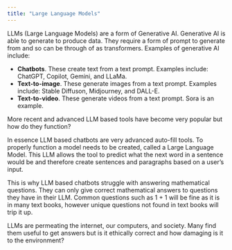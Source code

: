 ```yaml
---
title: "Large Language Models"
---
```


LLMs (Large Language Models) are a form of Generative AI.
Generative AI is able to generate to produce data.
They require a form of prompt to generate from and so can be through of as transformers.
Examples of generative AI include:

- __Chatbots__. These create text from a text prompt. Examples include: ChatGPT, Copilot, Gemini, and LLaMa.
- __Text-to-image__. These generate images from a text prompt. Examples include: Stable Diffuson, Midjourney, and DALL-E.
- __Text-to-video__. These generate videos from a text prompt. Sora is an example.

More recent and advanced LLM based tools have become very popular but how do they function?

In essence LLM based chatbots are very advanced auto-fill tools.
To properly function a model needs to be created, called a Large Language Model.
This LLM allows the tool to predict what the next word in a sentence would be and therefore create sentences and paragraphs based on a user's input.

This is why LLM based chatbots struggle with answering mathematical questions.
They can only give correct mathematical answers to questions they have in their LLM.
Common questions such as 1 + 1 will be fine as it is in many text books, however unique questions not found in text books will trip it up.

LLMs are permeating the internet, our computers, and society.
Many find them useful to get answers but is it ethically correct and how damaging is it to the environment?

